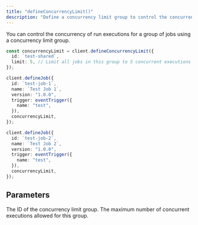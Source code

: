 ```yaml
---
title: "defineConcurrencyLimit()"
description: "Define a concurrency limit group to control the concurrency of your jobs."
---
```


You can control the concurrency of run executions for a group of jobs using a concurrency limit group.

<RequestExample>

```ts example
const concurrencyLimit = client.defineConcurrencyLimit({
  id: `test-shared`,
  limit: 5, // Limit all jobs in this group to 5 concurrent executions
});

client.defineJob({
  id: `test-job-1`,
  name: `Test Job 1`,
  version: "1.0.0",
  trigger: eventTrigger({
    name: "test",
  }),
  concurrencyLimit,
});

client.defineJob({
  id: `test-job-2`,
  name: `Test Job 2`,
  version: "1.0.0",
  trigger: eventTrigger({
    name: "test",
  }),
  concurrencyLimit,
});
```

</RequestExample>

## Parameters

<ParamField body="id" type="string" required>
  The ID of the concurrency limit group.
</ParamField>

<ParamField body="limit" type="number" required>
  The maximum number of concurrent executions allowed for this group.
</ParamField>
